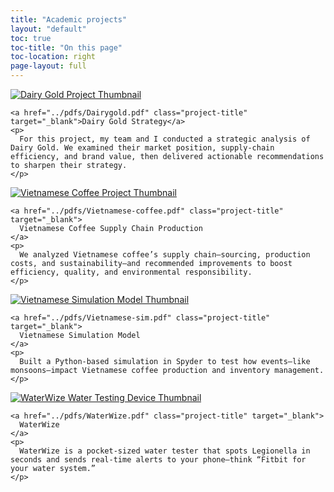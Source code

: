 ```yaml
---
title: "Academic projects"
layout: "default"
toc: true
toc-title: "On this page"
toc-location: right
page-layout: full
---
```


<div class="project-section">
  <a href="../pdfs/Dairygold.pdf" target="_blank">
    <img 
      src="dairygold.png" 
      alt="Dairy Gold Project Thumbnail" 
      class="project-thumb"
    />
  </a>
  <div class="project-text">
    <a href="../pdfs/Dairygold.pdf" class="project-title" target="_blank">Dairy Gold Strategy</a>
    <p>
      For this project, my team and I conducted a strategic analysis of Dairy Gold. We examined their market position, supply-chain efficiency, and brand value, then delivered actionable recommendations to sharpen their strategy.
    </p>
  </div>
</div>

<div class="project-section reverse">
  <a href="../pdfs/Vietnamese-coffee.pdf" target="_blank">
    <img 
      src="Vietnamese-coffee.png" 
      alt="Vietnamese Coffee Project Thumbnail" 
      class="project-thumb"
    />
  </a>
  <div class="project-text">
    <a href="../pdfs/Vietnamese-coffee.pdf" class="project-title" target="_blank">
      Vietnamese Coffee Supply Chain Production
    </a>
    <p>
      We analyzed Vietnamese coffee’s supply chain—sourcing, production costs, and sustainability—and recommended improvements to boost efficiency, quality, and environmental responsibility.
    </p>
  </div>
</div>

<div class="project-section">
  <a href="../pdfs/Vietnamese-sim.pdf" target="_blank">
    <img 
      src="Supply-sim.png" 
      alt="Vietnamese Simulation Model Thumbnail" 
      class="project-thumb"
    />
  </a>
  <div class="project-text">
    <a href="../pdfs/Vietnamese-sim.pdf" class="project-title" target="_blank">
      Vietnamese Simulation Model
    </a>
    <p>
      Built a Python-based simulation in Spyder to test how events—like monsoons—impact Vietnamese coffee production and inventory management.
    </p>
  </div>
</div>

<div class="project-section reverse">
  <a href="../pdfs/WaterWize.pdf" target="_blank">
    <img 
      src="WaterWize.png" 
      alt="WaterWize Water Testing Device Thumbnail" 
      class="project-thumb"
    />
  </a>
  <div class="project-text">
    <a href="../pdfs/WaterWize.pdf" class="project-title" target="_blank">
      WaterWize
    </a>
    <p>
      WaterWize is a pocket-sized water tester that spots Legionella in seconds and sends real-time alerts to your phone—think “Fitbit for your water system.”
    </p>
  </div>
</div>


